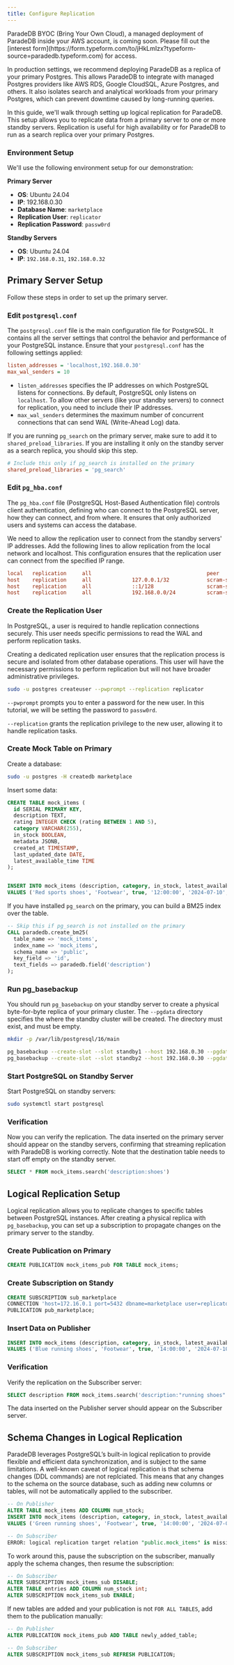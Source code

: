 ```yaml
---
title: Configure Replication
---
```


<Note>
  ParadeDB BYOC (Bring Your Own Cloud), a managed deployment of ParadeDB inside
  your AWS account, is coming soon. Please fill out the [interest
  form](https://form.typeform.com/to/jHkLmIzx?typeform-source=paradedb.typeform.com)
  for access.
</Note>

In production settings, we recommend deploying ParadeDB as a replica of your primary Postgres. This allows ParadeDB to
integrate with managed Postgres providers like AWS RDS, Google CloudSQL, Azure Postgres, and others. It also isolates
search and analytical workloads from your primary Postgres, which can prevent downtime caused by long-running queries.

In this guide, we'll walk through setting up logical replication for ParadeDB. This setup allows you to replicate data from a primary server to one or more standby servers.
Replication is useful for high availability or for ParadeDB to run as a search replica over your primary Postgres.

### Environment Setup

We'll use the following environment setup for our demonstration:

**Primary Server**

- **OS**: Ubuntu 24.04
- **IP**: 192.168.0.30
- **Database Name**: `marketplace`
- **Replication User**: `replicator`
- **Replication Password**: `passw0rd`

**Standby Servers**

- **OS**: Ubuntu 24.04
- **IP**: `192.168.0.31`, `192.168.0.32`

## Primary Server Setup

Follow these steps in order to set up the primary server.

### Edit `postgresql.conf`

The `postgresql.conf` file is the main configuration file for PostgreSQL. It contains all the server settings that control the behavior and performance of your PostgreSQL instance.
Ensure that your `postgresql.conf` has the following settings applied:

```ini
listen_addresses = 'localhost,192.168.0.30'
max_wal_senders = 10
```

- `listen_addresses` specifies the IP addresses on which PostgreSQL listens for connections. By default, PostgreSQL only listens on `localhost`. To allow other servers (like your standby servers) to connect for replication, you need to include their IP addresses.
- `max_wal_senders` determines the maximum number of concurrent connections that can send WAL (Write-Ahead Log) data.

If you are running `pg_search` on the primary server, make sure to add it to `shared_preload_libraries`. If you are installing it only on the standby server as a search replica,
you should skip this step.

```ini
# Include this only if pg_search is installed on the primary
shared_preload_libraries = 'pg_search'
```

### Edit `pg_hba.conf`

The `pg_hba.conf` file (PostgreSQL Host-Based Authentication file) controls client authentication, defining who can connect to the PostgreSQL server, how they can connect, and from where. It ensures that only authorized users and systems can access the database.

We need to allow the replication user to connect from the standby servers' IP addresses. Add the following lines to allow replication from the local network and localhost. This configuration ensures that the replication user can connect from the specified IP range.

```ini
local   replication     all                                     peer
host    replication     all             127.0.0.1/32            scram-sha-256
host    replication     all             ::1/128                 scram-sha-256
host    replication     all             192.168.0.0/24          scram-sha-256
```

### Create the Replication User

In PostgreSQL, a user is required to handle replication connections securely. This user needs specific permissions to read the WAL and perform replication tasks.

Creating a dedicated replication user ensures that the replication process is secure and isolated from other database operations. This user will have the necessary permissions to perform replication but will not have broader administrative privileges.

```bash
sudo -u postgres createuser --pwprompt --replication replicator
```

`--pwprompt` prompts you to enter a password for the new user. In this tutorial, we will be setting the password to `passw0rd`.

`--replication` grants the replication privilege to the new user, allowing it to handle replication tasks.

### Create Mock Table on Primary

Create a database:

```bash
sudo -u postgres -H createdb marketplace
```

Insert some data:

```sql
CREATE TABLE mock_items (
  id SERIAL PRIMARY KEY,
  description TEXT,
  rating INTEGER CHECK (rating BETWEEN 1 AND 5),
  category VARCHAR(255),
  in_stock BOOLEAN,
  metadata JSONB,
  created_at TIMESTAMP,
  last_updated_date DATE,
  latest_available_time TIME
);


INSERT INTO mock_items (description, category, in_stock, latest_available_time, last_updated_date, metadata, created_at, rating)
VALUES ('Red sports shoes', 'Footwear', true, '12:00:00', '2024-07-10', '{}', '2024-07-10 12:00:00', 1);
```

If you have installed `pg_search` on the primary, you can build a BM25 index over the table.

```sql
-- Skip this if pg_search is not installed on the primary
CALL paradedb.create_bm25(
  table_name => 'mock_items',
  index_name => 'mock_items',
  schema_name => 'public',
  key_field => 'id',
  text_fields => paradedb.field('description')
);
```

### Run pg_basebackup

You should run `pg_basebackup` on your standby server to create a physical byte-for-byte replica of your primary cluster. The `--pgdata` directory specifies the where the standby cluster will be created. The directory must exist, and must be empty.

```bash
mkdir -p /var/lib/postgresql/16/main

pg_basebackup --create-slot --slot standby1 --host 192.168.0.30 --pgdata /var/lib/postgresql/16/main --progress --username replicator --write-recovery-conf
pg_basebackup --create-slot --slot standby2 --host 192.168.0.30 --pgdata /var/lib/postgresql/16/main --progress --username replicator --write-recovery-conf
```

### Start PostgreSQL on Standby Server

Start PostgreSQL on standby servers:

```bash
sudo systemctl start postgresql
```

### Verification

Now you can verify the replication. The data inserted on the primary server should appear on the standby servers, confirming that streaming replication with ParadeDB is working correctly. Note
that the destination table needs to start off empty on the standby server.

```sql
SELECT * FROM mock_items.search('description:shoes')
```

## Logical Replication Setup

Logical replication allows you to replicate changes to specific tables between PostgreSQL instances. After creating a physical replica with `pg_basebackup`, you can set up a subscription to propagate changes on the primary server to the standby.

### Create Publication on Primary

```sql
CREATE PUBLICATION mock_items_pub FOR TABLE mock_items;
```

### Create Subscription on Standy

```sql
CREATE SUBSCRIPTION sub_marketplace
CONNECTION 'host=172.16.0.1 port=5432 dbname=marketplace user=replicator password=passw0rd'
PUBLICATION pub_marketplace;
```

### Insert Data on Publisher

```sql
INSERT INTO mock_items (description, category, in_stock, latest_available_time, last_updated_date, metadata, created_at, rating)
VALUES ('Blue running shoes', 'Footwear', true, '14:00:00', '2024-07-10', '{}', '2024-07-10 14:00:00', 2)
```

### Verification

Verify the replication on the Subscriber server:

```sql
SELECT description FROM mock_items.search('description:"running shoes"');
```

The data inserted on the Publisher server should appear on the Subscriber server.

## Schema Changes in Logical Replication

ParadeDB leverages PostgreSQL’s built-in logical replication to provide flexible and efficient data synchronization, and is subject to the same limitations. A well-known caveat of logical replication is that schema changes (DDL commands) are not replciated. This means that any changes to the schema on the source database, such as adding new columns or tables, will not be automatically applied to the subscriber.

```sql
-- On Publisher
ALTER TABLE mock_items ADD COLUMN num_stock;
INSERT INTO mock_items (description, category, in_stock, latest_available_time, last_updated_date, metadata, created_at, rating, num_stock)
VALUES ('Green running shoes', 'Footwear', true, '14:00:00', '2024-07-09', '{}', '2024-07-09 14:00:00', 2, 900);

-- On Subscriber
ERROR: logical replication target relation "public.mock_items" is missing some replicated columns
```

To work around this, pause the subscription on the subscriber, manually apply the schema changes, then resume the subscription:

```sql
-- On Subscriber
ALTER SUBSCRIPTION mock_items_sub DISABLE;
ALTER TABLE entries ADD COLUMN num_stock int;
ALTER SUBSCRIPTION mock_items_sub ENABLE;
```

If new tables are added and your publication is not `FOR ALL TABLES`, add them to the publication manually:

```sql
-- On Publisher
ALTER PUBLICATION mock_items_pub ADD TABLE newly_added_table;

-- On Subscriber
ALTER SUBSCRIPTION mock_items_sub REFRESH PUBLICATION;
```
